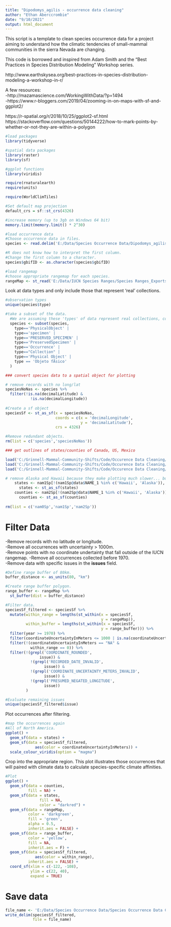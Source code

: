 ```yaml
---
title: "Dipodomys_agilis - occurrence data cleaning"
author: "Ethan Aberccrombie"
date: "9/10/2021"
output: html_document
---
```


This script is a template to clean species occurrence data for a project aiming to understand how the climatic tendencies of small-mammal communities in the sierra Nevada are changing.

This code is borrowed and inspired from Adam Smith and the "Best Practices in Species Distribution Modeling" Workshop series.

http://www.earthskysea.org/best-practices-in-species-distribution-modeling-a-workshop-in-r/

A few resources:  
-http://mazamascience.com/WorkingWithData/?p=1494  
-https://www.r-bloggers.com/2019/04/zooming-in-on-maps-with-sf-and-ggplot2/

https://r-spatial.org/r/2018/10/25/ggplot2-sf.html  
https://stackoverflow.com/questions/50144222/how-to-mark-points-by-whether-or-not-they-are-within-a-polygon

```r
#load packages
library(tidyverse)

#spatial data packages
library(raster)
library(sf)

#ggplot functions
library(viridis)

require(rnaturalearth)
require(units)

require(WorldClimTiles)

#Set default map projection
default_crs = sf::st_crs(4326)

#increase memory (up to 3gb on Windows 64 bit)
memory.limit(memory.limit() * 2^30)
```

```r
#load occurrence data
#Choose occurrence data in files.
species <- read.delim('E:/Data/Species Occurrence Data/Dipodomys_agilis/occurrence.txt')

#R does not know how to interpret the first column.
#Change the first column to a character.
species$gbifID <- as.character(species$gbifID)

#load rangemap
#choose appropriate rangemap for each species.
rangeMap <- st_read('E:/Data/IUCN Species Ranges/Species Ranges_Exports_QGIS/Dipodomys_agilis/Dipodomys_agilis.shp')
```

Look at data types and only include those that represent 'real' collections.

```r
#observation types
unique(species$type)

#take a subset of the data.
  #We are assuming these 'types' of data represent real collections, collected by professionals.
  species <- subset(species,
    type=='PhysicalObject' |
    type=='specimen' |
    type=='PRESERVED_SPECIMEN' |
    type=='PreservedSpecimen' |
    type=='Occurrence' |
    type=="Collection" |
    type=='Physical Object' |
    type == 'Objeto fÃsico'
  )
```

```r
### convert species data to a spatial object for plotting

# remove records with no long/lat
speciesNoNas <- species %>% 
  filter(!is.na(decimalLatitude) & 
           !is.na(decimalLongitude))
	
#Create a sf object	
speciesSf <- st_as_sf(x = speciesNoNas,
                      coords = c(x = 'decimalLongitude',
                                 y = 'decimalLatitude'),
                      crs = 4326)

#Remove redundant objects.
rm(list = c('species','speciesNoNas'))
```

```r
### get outlines of states/counties of Canada, US, Mexico

load('C:/Grinnell-Mammal-Community-Shifts/Code/Occurence Data Cleaning/GADM Canada, USA, Mexico Level 0 WGS84.rda')
load('C:/Grinnell-Mammal-Community-Shifts/Code/Occurence Data Cleaning/GADM Canada, USA, Mexico Level 1 WGS84.rda')
load('C:/Grinnell-Mammal-Community-Shifts/Code/Occurence Data Cleaning/GADM Canada, USA, Mexico Level 2 WGS84.rda')

# remove Alaska and Hawaii because they make plotting much slower... but you may want to include Alaska if any species reside there
	states <- nam1Sp[!(nam1Sp@data$NAME_1 %in% c('Hawaii', 'Alaska')), ]
	  states <- st_as_sf(states)
	counties <- nam2Sp[!(nam2Sp@data$NAME_1 %in% c('Hawaii', 'Alaska')), ]
	  counties <- st_as_sf(counties)
	  
rm(list = c('nam0Sp','nam1Sp','nam2Sp'))	  
```

# Filter Data

-Remove records with no latitude or longitude.  
-Remove all occurrences with uncertainty > 1000m.  
-Remove points with no coordinate undertainty that fall outside of the IUCN rangemap.
-Remove all occurrences collected before 1970.  
-Remove data with specific issues in the **issues** field.

```r
#Define range buffer of 80km.
buffer_distance <- as_units(80, "km")

#Create range buffer polygon.
range_buffer <- rangeMap %>% 
  st_buffer(dist = buffer_distance)

#Filter data.
speciesSf_filtered <- speciesSf %>% 
  mutate(within_range = lengths(st_within(x = speciesSf, 
                                          y = rangeMap)),
         within_buffer = lengths(st_within(x = speciesSf, 
                                          y = range_buffer))) %>% 
  filter(year >= 1970) %>% 
  filter(coordinateUncertaintyInMeters <= 1000 | is.na(coordinateUncertaintyInMeters)) %>% 
  filter(!(coordinateUncertaintyInMeters == "NA" &
           within_range == 0)) %>%  
  filter(!(grepl('COORDINATE_ROUNDED',
               issue)) &
           !(grepl('RECORDED_DATE_INVALID',
                 issue)) &
           !(grepl('COORDINATE_UNCERTAINTY_METERS_INVALID',
                 issue)) &
           !(grepl('PRESUMED_NEGATED_LONGITUDE',
                 issue))
         )

#Evaluate remaining issues
unique(speciesSf_filtered$issue)
```

Plot occurrences after filtering.

```r
#map the occurrences again
#All of North America.
ggplot() +
  geom_sf(data = states) +
  geom_sf(data = speciesSf_filtered, 
             aes(color = coordinateUncertaintyInMeters)) +
  scale_colour_viridis(option = "magma")
```

Crop into the appropriate region. This plot illustrates those occurrences that will paired with climate data to calculate species-specific climate affinities.

```r
#Plot
ggplot() +
  geom_sf(data = counties,
          fill = NA) +
  geom_sf(data = states,
               fill = NA,
               color = "darkred") +
  geom_sf(data = rangeMap,
          color = 'darkgreen',
          fill = 'green',
          alpha = 0.5,
          inherit.aes = FALSE) +
  geom_sf(data = range_buffer,
          color = 'yellow',
          fill = NA,
          inherit.aes = F) +
  geom_sf(data = speciesSf_filtered, 
             aes(color = within_range),
          inherit.aes = FALSE) +
  coord_sf(xlim = c(-122, -108), 
           ylim = c(22, 40), 
           expand = TRUE)
```

# Save data

```r
file_name <- 'E:/Data/Species Occurrence Data/Species Occurrence Data Cleaned/Dipodomys_agilis_occurrence_cleaned.txt'
write_delim(speciesSf_filtered,
            file = file_name)
```